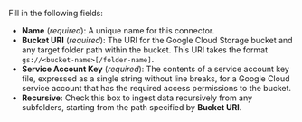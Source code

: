 Fill in the following fields:

- **Name** (_required_): A unique name for this connector.
- **Bucket URI** (_required_): The URI for the Google Cloud Storage bucket and any target folder path within the bucket. This URI takes the format `gs://<bucket-name>[/folder-name]`.
- **Service Account Key** (_required_): The contents of a service account key file, expressed as a single string without line breaks, for a Google Cloud service account that has the required access permissions to the bucket.
- **Recursive**: Check this box to ingest data recursively from any subfolders, starting from the path specified by **Bucket URI**.